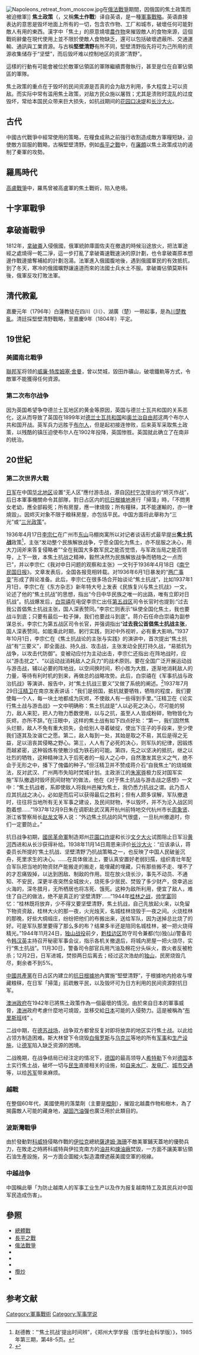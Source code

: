 [[File:Napoleons_retreat_from_moscow.jpg|thumb]]在[[俄法戰爭|俄法戰爭]]期間，因俄国的焦土政策而被迫撤軍]]
{{軍事}}
'''焦土政策'''（{{lang-en|'''Scorched earth'''}}，又稱'''焦土作戰'''）译自英语，是一種[[軍事戰略|軍事戰略]]。英语直接表达的意思是毁坏地面上所有的一切，包含农作物、工厂和城市，破壞任何可能對敵人有用的東西。漢字中「焦土」的原意燒壞[[農作物|農作物]]來摧毀敵人的食物來源，這個戰術辭彙在現代使用上並不限於使敵人食物缺乏，還可以包括破壞遮蔽所、交通運輸、通訊與工業資源。与古稱'''堅壁清野'''有所不同，堅壁清野指先将可为己所用的资源收集储存于“坚壁”，而后毁坏难以控制地区的资源“清野”。

這樣的行動有可能會被位於敵軍佔領區的軍隊繼續貫徹執行，甚至是位在自軍佔領區的軍隊。

焦土政策的重点在于毁坏的民间资源是否真的会为敌方利用，多大程度上可以资敌。而实际中常有滥用焦土政策，对敌方民众施以屠戮；尤其是溃败时混乱的过度毁坏，常给本国民众带来巨大损失，如抗战期间的[[花园口决堤|花园口决堤]]和[[长沙大火|长沙大火]]。

== 古代 ==
中國古代戰爭中經常使用的策略，在糧食成熟之前強行收割造成敵方軍糧短缺，迫使敵方屈服的戰略，古稱堅壁清野。例如[[長平之戰|長平之戰]]中，在[[廉頗|廉頗]]以焦土政策成功的遏制了秦軍的攻勢。

== 羅馬時代 ==
[[高盧戰爭|高盧戰爭]]中，羅馬曾被高盧軍的焦土戰術，陷入绝境。

== 十字軍戰爭 ==
{{emptysection}}

== 拿破崙戰爭 ==
{{Main|俄法戰爭}}
1812年，[[拿破崙|拿破崙]]入侵俄國，俄軍統帥庫圖佐夫在撤退的時候沿途放火，把法軍途經之處燒得一乾二淨，這一步打亂了拿破崙速戰速決的原計劃，也令拿破崙原本想邊作戰邊搶奪補給的計劃泡湯。法軍進入俄國腹地後，遇到俄國軍民的有效抵抗，到了冬天，寒冷的俄國曠野讓遠道而來的法國士兵水土不服。拿破崙佔領莫斯科後，俄軍反攻打敗法軍。

== 清代教亂 ==
嘉慶元年（1796年）白蓮教徒在四川（川）、湖廣（楚）一帶起事，是為[[川楚教亂|川楚教亂]]。清廷採堅壁清野戰略，至嘉慶9年（1804年）平定。

== 19世紀 ==
=== 美國南北戰爭 ===
{{Main|美國南北戰爭}}
[[聯邦军|聯邦军]]将领的[[威廉·特库姆塞·舍曼|威廉·特库姆塞·舍曼]]，曾以焚城，毀田炸礦山，破壞鐵軌等方式，令敵軍不能獲得任何資源。

=== 第二次布尔战争 ===
{{Main|第二次布尔战争}}
因为英国希望争夺德兰士瓦地区的黄金等原因，英国与德兰士瓦共和国的关系恶化，这从而导致了英国在1899年对[[德兰士瓦共和国|德兰士瓦共和国]]和[[奥兰治自由邦|奥兰治自由邦]]这两个布尔人共和国开战。英军兵力远胜于[[布尔人|布尔人]]，但是起初接连惨败，后来英军采取焦土政策，以残酷的镇压迫使布尔人在1902年投降，英国惨胜。英国就此确立了在南非的统治。

== 20世紀 ==
=== 第二次世界大戰 ===
[[日本军|日军]]在中国[[华北地区|华北地区]]设置“无人区”應付游击战，源自[[冈村宁次|冈村宁次]]提出的“烬灭作战”，后日本軍事機關命令其部隊，對日占区内的[[抗日根據地|抗日根據地]]進行「掃蕩」時，「不問男女老幼，應全部殺死；所有房屋，應一律燒毁；所有糧秣，其不能運輸的，亦一律燒毀」。因烬灭对象不限于粮秣房屋，亦包括平民。中国方面将此舉称为“三光”或“[[三光政策|三光政策]]”。

1936年4月17日[[李宗仁|李宗仁]]在广州市[[东山区_(广州市)|东山]]马棚岗寓所以对记者谈话形式最早提出'''焦土抗战'''政策<ref>赵德教：“‘焦土抗战’提出时间辨”，《郑州大学学报（哲学社会科学版）》，1985年第三期，第48-5页。</ref>，主张“发动整个民族解放战争，宁愿全国化为焦土，亦不屈服之决心，用大刀阔斧来答复侵略者”“全在我国大多数军民之能否觉悟，与军政当局之能否领导，上下一致，本焦土抗战之精神，毅然决然为民族解放战争而牺牲之一点而已”，并以李宗仁《我对中日问题的观察和主张》一文刊于1936年4月18日《[[南宁民国日报|南宁民国日报]]》。文章发表后，全国各报竞相转载。对1936年6月1日暴发的“[[两广事变|两广事变]]”形成了舆论准备。此后，李宗仁在很多场合开始谈论“焦土抗战”，比如1937年1月1日，李宗仁在《东方杂志》新年特大号上发表《民族复兴与焦土抗战》一文，论述了他的“焦土抗战”的思想，指出“今日中华民族之唯一的出路，唯有立即对日抗战”。抗战爆发后，[[白崇禧|白崇禧]]在电促李宗仁出任[[第五战区|第五战区]]司令长官时也提到:“过去我公首倡焦土抗战主张，国人深表赞同。”李宗仁则表示“纵使全国化焦土，我也要战斗到底；只要有最后一粒子弹，我们也要战斗到底”。蒋介石任命白崇禧为副参谋总长，李宗仁为第五战区司令长官，并强调指出“'''过去我公首倡焦土抗战主张'''，国人深表赞同。如能乘此时期，躬行实践，则对中外视听，必有重大影响。”1937年10月1日，李宗仁在《焦土抗战论的主张与实践》的演讲中，首次提出“焦土抗战”有“三要义”，即全面战、持久战、攻击战，主张发动全民打持久战，“易抵抗为战争，以攻击代防御”。变被动应付为主动出击，李宗仁还指出:在阵地战时，应以“游击扰之”、“以运动战消耗敌人之兵力”的战术原则。要在全国广泛开展运动战与游击战，辅以必要的阵地战，以空间换时间，积小胜为大胜，逐渐地消耗敌人的力量，等待有利时机的到来，再做总的战略攻势。此后，白崇禧在《军事抗战与政治抗战》等演讲、报告中，对“焦土抗战三要义”又做了系统的阐述。<ref>{{Cite web |url=http://dangshi.people.com.cn/n/2013/0815/c85037-22577133.html |title=贾晓明：“李宗仁和‘焦土抗战论’”，来源：《人民政协报》，2013年08月15日 |access-date=2021年12月26日 |archive-date=2021年12月26日 |archive-url=https://web.archive.org/web/20211226092330/http://dangshi.people.com.cn/n/2013/0815/c85037-22577133.html |dead-url=no }}</ref>1937年7月29日[[汪精卫|汪精卫]]在南京发表讲话：“我们是弱国，抵抗就要牺牲，牺牲的程度，我们要使每一个人，每一块土地都成为灰烬，不使敌人有一些得到手里。”汪精卫在《论实行焦土战与游击战》一文中明确称：焦土抗战是“人以必死之决心，尽可能的努力，敌人来犯，把人力物力悉数使用，以与之抗，虽至人人皆成粉碎，物物皆化为灰烬，亦所不辞。”在汪眼中，这样的焦土战有如下四点好处：“第一，我们固然焦头烂额，敌人不免有重大损失，会给别人寻着破绽，使出下庄子的手段来，至少使我们逐其及汝谐亡之愿。第二，敌人每到一处，其始是取之不易，其后是得之无益，足以沮丧其侵略之野心。第三，人人有了必死的决心，则军队的纪律，因锻炼而越紧密，这种锻炼有使散沙成为铁石的可能。第四，先之以坚决的抵抗，继之以壮烈的牺牲，这种精神注入于后死者的一般人之心中，自然激发其忠义之气，绝不会于无形之中，播下了傀儡的种子。”但汪精卫并不赞成蒋介石“自我焦土”的烧城做法，反对武汉、广州两市失陷时焚城计划。主政浙江的[[朱家骅|朱家骅]]极力反对国军实施“军队撤退时毁坏民间财物”的做法，他在《对于焦土抗战与游击战之感想》一文中：“焦土抗战者，系即使敌人将我州邑摧为焦土，我仍悉力抗战之谓。此乃吾人应其抗战之决心，必如是而后可以获得最后之胜利；但有人颇多误解，军队撤退时，往往将当地所有无关军事之建设，及民间财物，予以毁坏，并不为沦入战区同胞着想……”1937年12月9日朱在调职赴武汉离开杭州前特地交代杭州市长[[周象贤|周象贤]]、浙江省警察局长[[赵龙文|赵龙文]]等人说：“外边焦土抗战的风气很盛，一旦杭州撤退时，你们一定要防止。”

抗日战争初期，[[國民革命軍|國民革命軍]]制造郑州[[花園口決堤事件|花園口炸堤]]和长沙[[文夕大火|文夕大火]]试图阻止日军沿[[黄河|黄河]]西进和从长沙获得补给。1938年11月14日周恩来评价[[长沙大火|长沙大火]]：“应该承认，蒋委员长所提的‘焦土抗战、坚壁清野’乃抗战策略之一，也反映了中国人民破釜沉舟，死里求生的决心。……在具体做法上，要认真安置好老弱妇孺，组织青壮年配合军队把当地的物资财产能搬走的搬走，能埋藏的埋藏，只有那些搬不走、埋不了的才忍痛毁掉，以达到困敌、制敌的作用。现在放火烧长沙，事先不动员、不通知、不安民，深更半夜突然全城放火，烧死多少居民、焚毁了多少财产，侥幸逃出火海的，深冬腊月，无所栖居也将冻死、饿死。这种为敌所利用，便宜了敌人，难住了自己的做法，绝不是真正的‘坚壁清野’……”1944年[[桂柳会战|桂林之战]]，[[帅学富|帅学富]]回忆：“桂林既将放弃，少不得又要坚壁清野，焦土抗战，自己先放起火来，以免留下物资资敌，桂林大火的那一夜，火光烛天，名城桂林烧毁于一夜之间。火烧桂林的那晚，好些大绸缎庄，纷纷把他们的布搬出来，送给军队，因为送掉总比烧了的好。可是军队那里要得了那么多的布？结果多半还是陪同名城桂林，被一把火烧得精光。”1944年11月24日，[[独山战斗|独山战役]]前夕，[[黔桂边区|黔桂边区]]防守司令兼都(匀)独(山)警备司令[[韩汉英|韩汉英]]主持召开秘密军事会议，指示各机关撤退后，将城内房屋一把火烧尽，实行“焦土抗战”。11月30日，警备司令部官兵用汽油及棉花分头纵火，救火者反被枪杀；12月2日，日军进城，焚掠两日后离去；经过这次浩劫的[[独山|独山]]，民房烧毁几尽，剩余者不到5%。

[[中國共產黨|中國共產黨]]在日占区内建立的[[抗日根據地|抗日根據地]]內實施“堅壁清野”，于根據地内抢收与埋藏粮秣，在日军「掃蕩」前疏散平民，以及毁坏可为日方利用的民间资源對抗日军。

[[澳大利亚政治|澳洲政府]]在1942年已將焦土政策作為一個最壞的情況。由於來自日本的軍事威脅，[[澳大利亚|澳洲]]政府考慮什麼地可燒毀，並移交給[[大日本帝国|日本]]可能的入侵勢力。這是被稱為“[[布里斯班|布里斯班]]线” 。

二战中期，在[[苏德战争|德苏战场]]，战争双方都曾反复对即将放弃的地区实行焦土战。以此给占领方制造困难。斯大林曾下令烧毁[[白俄罗斯|白俄罗斯]]与[[乌克兰|乌克兰]]等地的所有[[軍事|军事]]和[[生产|生产设施]]，让[[德意志國防軍|德军]]陷入缺乏资源的困境。

二战晚期，在战争结局已经注定的情况下，[[納粹德國|德国]]的最高领导人[[阿道夫·希特勒|希特勒]]下令对[[德国|德国]]本土实行焦土战，破坏一切与[[民生|民生]]直接相关的设施，如[[自来水|自来水厂]]、[[發電站|发电厂]]、[[公共交通|城市交通]]等，以给[[苏联红军|苏军]]带来麻烦。

=== 越戰 ===
在整個60年代，美國使用的落葉劑（主要是[[橙劑|橙劑]]），摧毀北越農作物和樹木，為了揭露敵人可能的藏身地，[[凝固汽油彈|凝固汽油彈]]也廣泛用於此類目的。

=== 波斯灣戰爭 ===
由於發動對[[科威特|科威特]]侵略作戰的[[伊拉克|伊拉克]]總統[[薩達姆·海珊|薩達姆·海珊]]不敵美軍鋪天蓋地的優勢兵力，在敗走之時將科威特與伊拉克南方的[[油井|油井]]和[[煉油廠|煉油廠]]焚毀，一方面不讓美軍佔領石油生產設施，另一方面企圖縱火製造濃煙遮蔽美國空軍的視線。

===中越战争===
{{Citation needed|在[[中越战争|中越战争]]中，中国军队在撤退回中国的过程中施行了焦土政策，奪取了原先在[[越南戰爭|越南戰爭]]時，中方向越共提供的軍工生產設施。|time=2021-09-30T15:52:34+00:00}}中国稱此舉「为防止越南人的军事工业生产以及作为报复越南特工及其民兵对中国军民造成伤害」。

== 參照 ==
* [[總體戰|總體戰]]
* [[長平之戰|長平之戰]]
* [[俄法戰爭|俄法戰爭]]
* {{link-en|俄羅斯冬季|Russian Winter}}
* {{link-en|掠奪北方|Harrying of the North}}
* {{link-en|騎行劫掠戰術|Chevauchée}}
* [[攬炒|攬炒]]
* {{link-en|掃蕩行動|Zachistka}}

==参考文献==
{{reflist}}

[[Category:軍事戰術|Category:軍事戰術]]
[[Category:军事学说|Category:军事学说]]